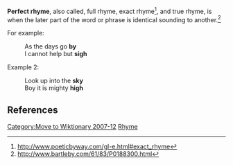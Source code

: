 [[Category:Move to Wiktionary 2007-12]]

'''Perfect rhyme''', also called, full rhyme, exact rhyme<ref>http://www.poeticbyway.com/gl-e.html#exact_rhyme</ref>, and true rhyme, is when the later part of the word or phrase is identical sounding to another.<ref>http://www.bartleby.com/61/83/P0188300.html</ref>

For example:

:As the days go '''by'''
:I cannot help but '''sigh'''

Example 2:

:Look up into the '''sky'''
:Boy it is mighty '''high'''

==References==
<div class="references-small">
<references />
</div>

[[Category:Literary devices playing with sound|Rhyme]]